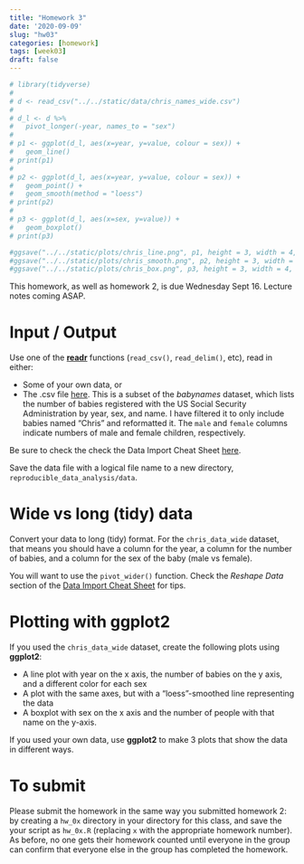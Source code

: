 ```yaml
---
title: "Homework 3"
date: '2020-09-09'
slug: "hw03"
categories: [homework]
tags: [week03]
draft: false
---
```


```r
# library(tidyverse)
# 
# d <- read_csv("../../static/data/chris_names_wide.csv")
# 
# d_l <- d %>%
#   pivot_longer(-year, names_to = "sex")
# 
# p1 <- ggplot(d_l, aes(x=year, y=value, colour = sex)) +
#   geom_line()
# print(p1)
# 
# p2 <- ggplot(d_l, aes(x=year, y=value, colour = sex)) +
#   geom_point() +
#   geom_smooth(method = "loess")
# print(p2)
# 
# p3 <- ggplot(d_l, aes(x=sex, y=value)) +
#   geom_boxplot()
# print(p3)

#ggsave("../../static/plots/chris_line.png", p1, height = 3, width = 4, units = "in", dpi = 300)
#ggsave("../../static/plots/chris_smooth.png", p2, height = 3, width = 4, units = "in", dpi = 3)
#ggsave("../../static/plots/chris_box.png", p3, height = 3, width = 4, units = "in", dpi = 300)

```


This homework, as well as homework 2, is due Wednesday Sept 16. Lecture notes coming ASAP.

<!--more-->

# Input / Output

Use one of the [**readr**](https://readr.tidyverse.org/) functions (`read_csv()`, `read_delim()`, etc), read in either:

* Some of your own data, or
* The .csv file [here](data_analysis_2020/data/chris_data_wide.csv). This is a subset of the *babynames* dataset, which lists the number of babies registered with the US Social Security Administration by year, sex, and name. I have filtered it to only include babies named "Chris" and reformatted it. The `male` and `female` columns indicate numbers of male and female children, respectively. 

Be sure to check the check the Data Import Cheat Sheet [here](https://rstudio.com/resources/cheatsheets/). 

Save the data file with a logical file name to a new directory, `reproducible_data_analysis/data`.

# Wide vs long (tidy) data

Convert your data to long (tidy) format. For the `chris_data_wide` dataset, that means you should have a column for the year, a column for the number of babies, and a column for the sex of the baby (male vs female). 

You will want to use the `pivot_wider()` function. Check the *Reshape Data* section of the [Data Import Cheat Sheet](https://rstudio.com/resources/cheatsheets/) for tips. 

# Plotting with ggplot2

If you used the `chris_data_wide` dataset, create the following plots using **ggplot2**:

* A line plot with year on the x axis, the number of babies on the y axis, and a different color for each sex
* A plot with the same axes, but with a "loess"-smoothed line representing the data
* A boxplot with sex on the x axis and the number of people with that name on the y-axis.

If you used your own data, use **ggplot2** to make 3 plots that show the data in different ways.

# To submit

Please submit the homework in the same way you submitted homework 2: by creating a `hw_0x` directory in your directory for this class, and save the your script as `hw_0x.R` (replacing `x` with the appropriate homework number). As before, no one gets their homework counted until everyone in the group can confirm that everyone else in the group has completed the homework.


